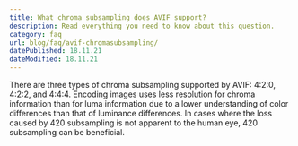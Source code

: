 ```yaml
---
title: What chroma subsampling does AVIF support?
description: Read everything you need to know about this question.
category: faq
url: blog/faq/avif-chromasubsampling/
datePublished: 18.11.21
dateModified: 18.11.21
---
```


There are three types of chroma subsampling supported by AVIF: 4:2:0, 4:2:2, and 4:4:4. Encoding images uses less resolution for chroma information than for luma information due to a lower understanding of color differences than that of luminance differences. In cases where the loss caused by 420 subsampling is not apparent to the human eye, 420 subsampling can be beneficial.
